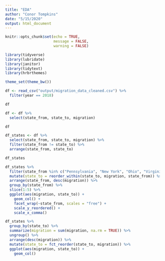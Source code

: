 ```yaml
---
title: "EDA"
author: "Conor Tompkins"
date: "5/15/2020"
output: html_document
---
```


```r
knitr::opts_chunk$set(echo = TRUE,
                      message = FALSE,
                      warning = FALSE)
```

```r
library(tidyverse)
library(lubridate)
library(janitor)
library(tidytext)
library(hrbrthemes)

theme_set(theme_bw())
```

```r
df <- read_csv("output/migration_data_cleaned.csv") %>% 
  filter(year == 2018)

df
```


```r
df <- df %>% 
  select(state_from, state_to, migration)

df
```

```r
df_states <- df %>% 
  select(state_from, state_to, migration) %>% 
  filter(state_from != state_to) %>%
  arrange(state_from, state_to)

df_states
```

```r
df_states %>% 
  filter(state_from %in% c("Pennsylvania", "New York", "Ohio", "Virginia", "West Virginia", "Maryland")) %>%
  mutate(state_to = reorder_within(state_to, migration, state_from)) %>%
  arrange(state_from, desc(migration)) %>% 
  group_by(state_from) %>% 
  slice(1:5) %>% 
  ggplot(aes(migration, state_to)) +
    geom_col() +
    facet_wrap(~state_from, scales = "free") +
    scale_y_reordered() +
    scale_x_comma()
```


```r
df_states %>% 
  group_by(state_to) %>% 
  summarize(migration = sum(migration, na.rm = TRUE)) %>% 
  ungroup() %>% 
  arrange(desc(migration)) %>% 
  mutate(state_to = fct_reorder(state_to, migration)) %>%
  ggplot(aes(migration, state_to)) +
    geom_col()
```
